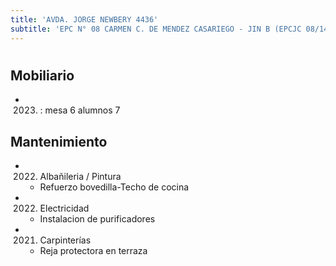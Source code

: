 ```yaml
---
title: 'AVDA. JORGE NEWBERY 4436'
subtitle: 'EPC N° 08 CARMEN C. DE MENDEZ CASARIEGO - JIN B (EPCJC 08/14°)'
---
```


#


## Mobiliario

*  (2023) : mesa 6 alumnos 7 





## Mantenimiento

*  (2022) Albañileria / Pintura 
    + Refuerzo bovedilla-Techo de cocina

*  (2022) Electricidad 
    + Instalacion de purificadores

*  (2021) Carpinterías 
    + Reja protectora en terraza



